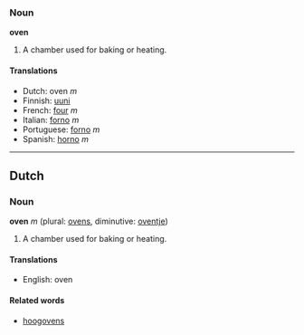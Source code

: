 ===Noun===
'''oven'''

#A chamber used for baking or heating.

====Translations====
*Dutch: oven ''m''
*Finnish: [[uuni]]
*French: [[four#French|four]] ''m''
*Italian: [[forno#Italian|forno]] ''m''
*Portuguese: [[forno#Portuguese|forno]] ''m''
*Spanish: [[horno]] ''m''

----

==Dutch==
===Noun===
'''oven''' ''m'' (plural: [[ovens]], diminutive: [[oventje]])

#A chamber used for baking or heating.

====Translations====
*English: oven

====Related words====
*[[hoogoven]]s